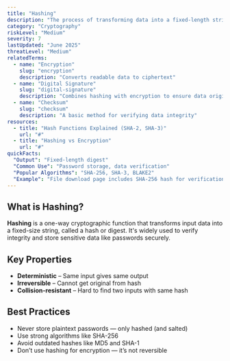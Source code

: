 ```yaml
---
title: "Hashing"
description: "The process of transforming data into a fixed-length string, typically for integrity verification or secure storage"
category: "Cryptography"
riskLevel: "Medium"
severity: 7
lastUpdated: "June 2025"
threatLevel: "Medium"
relatedTerms:
  - name: "Encryption"
    slug: "encryption"
    description: "Converts readable data to ciphertext"
  - name: "Digital Signature"
    slug: "digital-signature"
    description: "Combines hashing with encryption to ensure data origin and integrity"
  - name: "Checksum"
    slug: "checksum"
    description: "A basic method for verifying data integrity"
resources:
  - title: "Hash Functions Explained (SHA-2, SHA-3)"
    url: "#"
  - title: "Hashing vs Encryption"
    url: "#"
quickFacts:
  "Output": "Fixed-length digest"
  "Common Use": "Password storage, data verification"
  "Popular Algorithms": "SHA-256, SHA-3, BLAKE2"
  "Example": "File download page includes SHA-256 hash for verification"
---
```


## What is Hashing?

**Hashing** is a one-way cryptographic function that transforms input data into a fixed-size string, called a hash or digest. It's widely used to verify integrity and store sensitive data like passwords securely.

## Key Properties

- **Deterministic** – Same input gives same output
- **Irreversible** – Cannot get original from hash
- **Collision-resistant** – Hard to find two inputs with same hash

## Best Practices

- Never store plaintext passwords — only hashed (and salted)
- Use strong algorithms like SHA-256
- Avoid outdated hashes like MD5 and SHA-1
- Don’t use hashing for encryption — it’s not reversible
